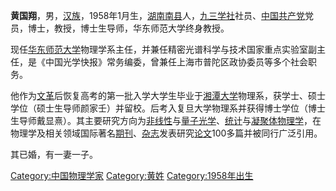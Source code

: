 {{BLPsources|time=2011-12-23T12:52:39+00:00}}
'''黄国翔'''，男，[[汉族|汉族]]，1958年1月生，[[湖南|湖南]][[南县|南县]]人，[[九三学社|九三学社]]社员、[[中国共产党|中国共产党]]党员，博士，教授，博士生导师，华东师范大学终身教授。

现任[[华东师范大学|华东师范大学]]物理学系主任，并兼任精密光谱科学与技术国家重点实验室副主任，是《中国光学快报》常务编委，曾兼任上海市普陀区政协委员等多个社会职务。

他作为[[文革|文革]]后恢复高考的第一批入学大学生毕业于[[湘潭大学|湘潭大学]]物理系，获学士、硕士学位（硕士生导师颜家壬）并留校。后考入复旦大学物理系并获得博士学位（博士生导师戴显熹）。其主要研究方向为[[非线性|非线性]]与[[量子光学|量子光学]]、[[统计|统计]]与[[凝聚体物理学|凝聚体物理学]]，在物理学及相关领域国际著名[[期刊|期刊]]、[[杂志|杂志]]发表研究[[论文|论文]]100多篇并被同行广泛引用。

其已婚，有一妻一子。
{{DEFAULTSORT:H}}
[[Category:中国物理学家|Category:中国物理学家]]
[[Category:黄姓|Category:黄姓]]
[[Category:1958年出生|Category:1958年出生]]